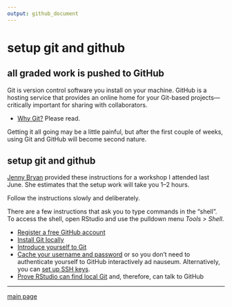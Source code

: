 ```yaml
---
output: github_document
---
```


# setup git and github

## all graded work is pushed to GitHub  

Git is version control software you install on your machine. GitHub is a hosting service that provides an online home for your Git-based projects---critically important for sharing with collaborators. 

- [Why Git?](http://happygitwithr.com/big-picture.html#big-picture) Please read. 

Getting it all going may be a little painful, but after the first couple of weeks, using Git and GitHub will become second nature.  


## setup git and github  

[Jenny Bryan](https://github.com/jennybc) provided these instructions for a workshop I attended last June. She estimates that the setup work will take you 1--2 hours. 

Follow the instructions slowly and deliberately. 

There are a few instructions that ask you to type commands in the "shell". To access the shell, open RStudio and use the pulldown menu *Tools > Shell*. 
 

- [Register a free GitHub account](http://happygitwithr.com/github-acct.html#github-acct)  
- [Install Git locally](http://happygitwithr.com/install-git.html#install-git) 
- [Introduce yourself to Git](http://happygitwithr.com/hello-git.html#hello-git) 
- [Cache your username and password](http://happygitwithr.com/credential-caching.html#credential-caching) or  so you don't need to authenticate yourself to GitHub interactively ad nauseum. Alternatively, you can [set up SSH keys](http://happygitwithr.com/ssh-keys.html#ssh-keys).  
- [Prove RStudio can find local Git](http://happygitwithr.com/rstudio-git-github.html#rstudio-git-github) and, therefore, can talk to GitHub 

---


[main page](../README.md)
